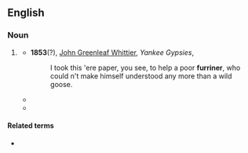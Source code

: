 ==English==

===Noun===
{{en-noun}}

# {{lb|en|Now|_|chiefly|_|pejorative}} {{pronunciation spelling of|en|foreigner}}
#* '''1853'''(?), [[w:John Greenleaf Whittier|John Greenleaf Whittier]], ''Yankee Gypsies'',
#*: I took this 'ere paper, you see, to help a poor '''furriner''', who could n't make himself understood any more than a wild goose.
#* {{quote-text|en|year=1885|author={{w|Bret Harte}}|title=By Shore and Sedge|passage=Thar ain't no place whar you haven't as much right to go ez any other man; thar ain't any man, '''furriner''' or Amerykan, young or old, dyed or undyed, ez hev got any better rights.}}
#* {{quote-text|en|year=1905|author=[[w:Emma Orczy|Baroness Emmuska Orczy]]|title=The Scarlet Pimpernel|passage=Just fancy ME bein' talked over by any God-forsaken '''furriner'''!}}

====Related terms====
* {{l|en|furrin}}